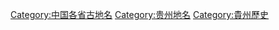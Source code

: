 [[Category:中国各省古地名|Category:中国各省古地名]]
[[Category:贵州地名|Category:贵州地名]]
[[Category:貴州歷史|Category:貴州歷史]]